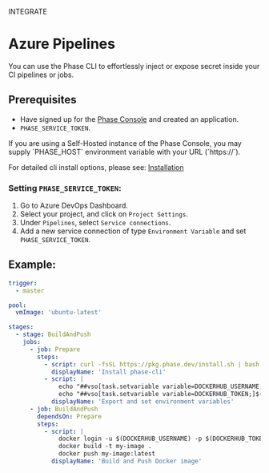 

<Tag variant="small">INTEGRATE</Tag>

# Azure Pipelines

You can use the Phase CLI to effortlessly inject or expose secret inside your CI pipelines or jobs.

<DocActions />

## Prerequisites

- Have signed up for the [Phase Console](https://console.phase.dev) and created an application.
- `PHASE_SERVICE_TOKEN`.

<Note>
  If you are using a Self-Hosted instance of the Phase Console, you may supply
  `PHASE_HOST` environment variable with your URL (`https://<HOST>`).
</Note>

For detailed cli install options, please see: [Installation](/cli/install)

### Setting `PHASE_SERVICE_TOKEN`:

1. Go to Azure DevOps Dashboard.
2. Select your project, and click on `Project Settings`.
3. Under `Pipelines`, select `Service connections`.
4. Add a new service connection of type `Environment Variable` and set `PHASE_SERVICE_TOKEN`.

## Example:

```yaml
trigger:
  - master

pool:
  vmImage: 'ubuntu-latest'

stages:
  - stage: BuildAndPush
    jobs:
      - job: Prepare
        steps:
          - script: curl -fsSL https://pkg.phase.dev/install.sh | bash
            displayName: 'Install phase-cli'
          - script: |
              echo "##vso[task.setvariable variable=DOCKERHUB_USERNAME;]$(phase secrets export --app "my application name" --env prod DOCKERHUB_USERNAME | cut -d '=' -f2)"
              echo "##vso[task.setvariable variable=DOCKERHUB_TOKEN;]$(phase secrets export --app "my application name" --env prod DOCKERHUB_TOKEN | cut -d '=' -f2)"
            displayName: 'Export and set environment variables'
      - job: BuildAndPush
        dependsOn: Prepare
        steps:
          - script: |
              docker login -u $(DOCKERHUB_USERNAME) -p $(DOCKERHUB_TOKEN)
              docker build -t my-image .
              docker push my-image:latest
            displayName: 'Build and Push Docker image'
```
